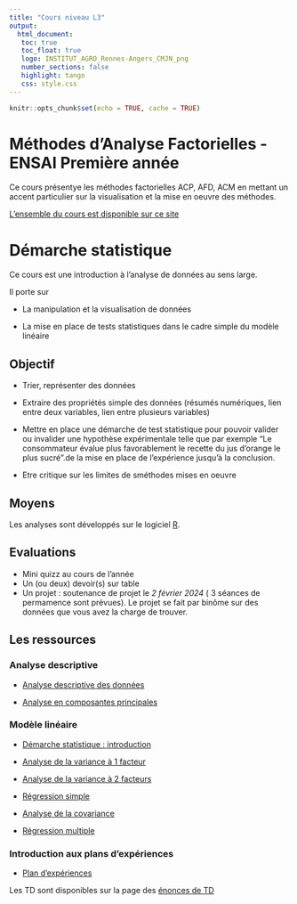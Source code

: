 ```yaml
---
title: "Cours niveau L3"
output: 
  html_document:
   toc: true
   toc_float: true
   logo: INSTITUT_AGRO_Rennes-Angers_CMJN_png
   number_sections: false
   highlight: tango
   css: style.css
---
```





```r
knitr::opts_chunk$set(echo = TRUE, cache = TRUE)
```

# Méthodes d'Analyse Factorielles - ENSAI Première année

Ce cours présentye les méthodes factorielles ACP, AFD, ACM en mettant un accent particulier sur la visualisation et la mise en oeuvre des méthodes. 

[L'ensemble du cours est disponible sur ce site](https://marieetienne.github.io/MAF/) 



# Démarche statistique 

Ce cours est une introduction à l'analyse de données au sens large. 

Il porte sur 

* La manipulation et la visualisation de données

* La mise en place de tests statistiques dans le cadre simple du modèle linéaire


## Objectif 

* Trier, représenter des données

* Extraire des propriétés simple des données (résumés numériques, lien entre deux variables, lien entre plusieurs variables)

* Mettre en place une démarche de test statistique pour pouvoir valider ou invalider une hypothèse expérimentale telle que par exemple "Le consommateur évalue plus favorablement le recette du jus d'orange le plus sucré".de la mise en place de l'expérience jusqu'à la conclusion.

* Etre critique sur les limites de sméthodes mises en oeuvre

## Moyens 

Les analyses sont développés sur le logiciel [R](https://www.r-project.org/).  

## Evaluations

* Mini quizz au cours de l'année
* Un (ou deux) devoir(s) sur table 
* Un projet : soutenance de projet le *2 février 2024* ( 3 séances de permamence sont prévues). Le projet se fait par binôme sur des données que vous avez la charge de trouver.



## Les ressources

### Analyse descriptive 

* [Analyse descriptive des données](http://marieetienne.github.io/demarche_stat_partie2/_presentation/a_descriptive.html)

* [Analyse en composantes principales](http://marieetienne.github.io/demarche_stat_partie2/_presentation/acp.html)

### Modèle linéaire

* [Démarche statistique : introduction](http://marieetienne.github.io/demarche_stat_partie2/_presentation/demarche_statistique.html)

* [Analyse de la variance à 1 facteur](http://marieetienne.github.io/demarche_stat_partie2/_presentation/anova.html)

* [Analyse de la variance à 2 facteurs](http://marieetienne.github.io/demarche_stat_partie2/_presentation/anova2.html)

* [Régression simple](http://marieetienne.github.io/demarche_stat_partie2/_presentation/regression_simple.html)

* [Analyse de la covariance](http://marieetienne.github.io/demarche_stat_partie2/_presentation/ancova.html)

* [Régression multiple](http://marieetienne.github.io/demarche_stat_partie2/_presentation/regression.html)

### Introduction aux plans d'expériences

* [Plan d'expériences](https://marieetienne.github.io/demarche_stat_partie2/_presentation/plan_exp.html#1)


Les  TD  sont disponibles sur la page des [énonces de TD](https://marieetienne.github.io/demarche_statistique_AAgro/)
